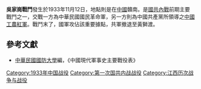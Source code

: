 {{Infobox Military Conflict|
campaign=|
image=|
caption=|
conflict=吳家崗戰鬥|
partof=[[國共內戰|國共內戰]]|
date=1933年11月12日|
place=[[中國|中國]]贛南|
result=共軍傷亡三千餘人，並撤退至黃獅渡|
combatant1=中華民國國民革命軍4師邢震南部|
combatant2=3軍團彭德懷| 
commander1=[[邢震南|邢震南]]|
commander2=[[彭德懷|彭德懷]]|
strength1=萬餘|
strength2=數千|
casualties1=|
casualties2=|
}}
'''吳家崗戰鬥'''發生於1933年11月12日，地點則是在[[中國|中國]]贛南。是[[第一次国共内战|國共內戰]]前期主要戰鬥之一，交戰一方為中華民國國民革命軍，另一方則為中國共產黨所領導之[[中國工農紅軍|中國工農紅軍]]。戰鬥末了，國軍攻佔該重要據點，共軍撤退至黃獅渡。

==參考文獻==
*[[中華民國|中華民國]][[國防大學_(臺灣)|國防大學]]編，《中國現代軍事史主要戰役表》

{{第一次国共内战}}
[[Category:1933年中国战役|Category:1933年中国战役]]
[[Category:第一次国共内战战役|Category:第一次国共内战战役]]
[[Category:江西历次战争与战役|Category:江西历次战争与战役]]